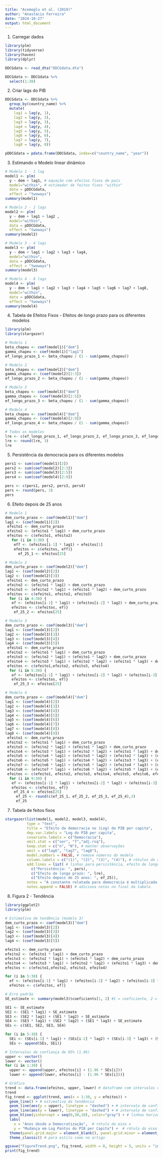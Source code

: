 ```yaml
---
title: "Acemoglu et al. (2019)"
author: "Anastácio Ferreira"
date: "2024-10-27"
output: html_document
---
```


1. Carregar dados
```r
library(plm)
library(tidyverse)
library(haven)
library(dplyr)

DDCGdata <- read_dta("DDCGdata.dta")

DDCGdata <- DDCGdata %>%
  select(1:30)
```


2. Criar lags do PIB
```r
DDCGdata <- DDCGdata %>%
  group_by(country_name) %>%
  mutate(
    lag1 = lag(y, 1),
    lag2 = lag(y, 2),
    lag3 = lag(y, 3),
    lag4 = lag(y, 4),
    lag5 = lag(y, 5),
    lag6 = lag(y, 6),
    lag7 = lag(y, 7),
    lag8 = lag(y, 8))

pDDCGdata = pdata.frame(DDCGdata, index=c("country_name", "year"))
```


3. Estimando o Modelo linear dinâmico
```r
# Modelo 1 - 1 lag
model1 <- plm(
  y ~ dem + lag1, # equação com efeitos fixos de país
  model="within", # estimador de feitos fixos "within" 
  data = pDDCGdata, 
  effect = "twoways")
summary(model1)

# Modelo 2 - 2 lags
model2 <- plm(
  y ~ dem + lag1 + lag2 , 
  model="within", 
  data = pDDCGdata, 
  effect = "twoways")
summary(model2)

# Modelo 3 - 4 lags
model3 <- plm(
  y ~ dem + lag1 + lag2 + lag3 + lag4,
  model="within", 
  data = pDDCGdata, 
  effect = "twoways")
summary(model3)

# Modelo 4 - 8 lags
model4 <- plm(
  y ~ dem + lag1 + lag2 + lag3 + lag4 + lag5 + lag6 + lag7 + lag8, 
  model="within", 
  data = pDDCGdata, 
  effect = "twoways")
summary(model4)
```


4. Tabela de Efeitos Fixos - Efeitos de longo prazo para os diferentes modelos
```r
library(plm)
library(stargazer)

# Modelo 1
beta_chapeu <- coef(model1)["dem"]
gamma_chapeu <- coef(model1)["lag1"]
ef_longo_prazo_1 <- beta_chapeu / (1 - sum(gamma_chapeu))

# Modelo 2
beta_chapeu <- coef(model2)["dem"]
gamma_chapeu <- (coef(model2)[2:3])
ef_longo_prazo_2 <- beta_chapeu / (1 - sum(gamma_chapeu))

# Modelo 3
beta_chapeu <- coef(model3)["dem"]
gamma_chapeu <- (coef(model3)[2:5])
ef_longo_prazo_3 <- beta_chapeu / (1 - sum(gamma_chapeu))

# Modelo 4
beta_chapeu <- coef(model4)["dem"]
gamma_chapeu <- (coef(model4)[2:9])
ef_longo_prazo_4 <- beta_chapeu / (1 - sum(gamma_chapeu))

# Todos os modelos
lre <- c(ef_longo_prazo_1, ef_longo_prazo_2, ef_longo_prazo_3, ef_longo_prazo_4)
lre <- round(lre, 3)
lre
```


5. Persistência da democracia para os diferentes modelos
```r
pers1 <- sum(coef(model1)[2])
pers2 <- sum(coef(model2)[2:3])
pers3 <- sum(coef(model3)[2:5])
pers4 <- sum(coef(model4)[2:9])

pers <- c(pers1, pers2, pers3, pers4)
pers <- round(pers, 3)
pers
```


6. Efeito depois de 25 anos
```r
# Modelo 1
dem_curto_prazo <- coef(model1)["dem"]
lag1 <- (coef(model1)[2])
 efeito1 <- dem_curto_prazo
 efeito2 <- (efeito1 * lag1) + dem_curto_prazo
 efeitos <- c(efeito1, efeito2)
   for (i in 3:30) {
    eff <- (efeitos[i-1] * lag1) + efeitos[1]
    efeitos <- c(efeitos, eff)}
      ef_25_1 <- efeitos[25]

# Modelo 2
dem_curto_prazo <- coef(model2)["dem"]
lag1 <- (coef(model2)[2])
lag2 <- (coef(model2)[3])
 efeito1 <- dem_curto_prazo
 efeito2 <- (efeito1 * lag1) + dem_curto_prazo
 efeito3 <- (efeito2 * lag1) + (efeito1 * lag2) + dem_curto_prazo
 efeitos <- c(efeito1, efeito2, efeito3)
  for (i in 4:30) {
   ef <- (efeitos[i-1] * lag1) + (efeitos[i-2] * lag2) + dem_curto_prazo
   efeitos <- c(efeitos, ef)}
    ef_25_2 <- efeitos[25]

# Modelo 3
dem_curto_prazo <- coef(model3)["dem"]
lag1 <- (coef(model3)[2])
lag2 <- (coef(model3)[3])
lag3 <- (coef(model3)[4])
lag4 <- (coef(model3)[5])
 efeito1 <- dem_curto_prazo
 efeito2 <- (efeito1 * lag1) + dem_curto_prazo
 efeito3 <- (efeito2 * lag1) + (efeito1 * lag2) + dem_curto_prazo
 efeito4 <- (efeito3 * lag1) + (efeito2 * lag2) + (efeito1 * lag3) + dem_curto_prazo
 efeitos <- c(efeito1,efeito2, efeito3, efeito4)
  for (i in 5:30) {
   ef <- (efeitos[i-1] * lag1) + (efeitos[i-2] * lag2) + (efeitos[i-3] * lag3) + (efeitos[i-4] * lag4) + dem_curto_prazo
   efeitos <- c(efeitos, ef)}
    ef_25_3 <- efeitos[25]

# Modelo 4
dem_curto_prazo <- coef(model4)["dem"]
lag1 <- (coef(model4)[2])
lag2 <- (coef(model4)[3])
lag3 <- (coef(model4)[4])
lag4 <- (coef(model4)[5])
lag5 <- (coef(model4)[6])
lag6 <- (coef(model4)[7])
lag7 <- (coef(model4)[8])
lag8 <- (coef(model4)[9])
 efeito1 <- dem_curto_prazo
 efeito2 <- (efeito1 * lag1) + dem_curto_prazo
 efeito3 <- (efeito2 * lag1) + (efeito1 * lag2) + dem_curto_prazo
 efeito4 <- (efeito3 * lag1) + (efeito2 * lag2) + (efeito1 * lag3) + dem_curto_prazo
 efeito5 <- (efeito4 * lag1) + (efeito3 * lag2) + (efeito2 * lag3) + (efeito1 * lag4) + dem_curto_prazo
 efeito6 <- (efeito5 * lag1) + (efeito4 * lag2) + (efeito3 * lag3) + (efeito2 * lag4) + (efeito1 * lag5) + dem_curto_prazo
 efeito7 <- (efeito6 * lag1) + (efeito5 * lag2) + (efeito4 * lag3) + (efeito3 * lag4) + (efeito2 * lag5) + (efeito1 * lag6) + dem_curto_prazo
 efeito8 <- (efeito7 * lag1) + (efeito6 * lag2) + (efeito5 * lag3) + (efeito4 * lag4) + (efeito3 * lag5) + (efeito2 * lag6) + (efeito1 * lag7) + dem_curto_prazo
 efeitos <- c(efeito1, efeito2, efeito3, efeito4, efeito5, efeito6, efeito7, efeito8)
  for (i in 9:30) {
   ef <- (efeitos[i-1] * lag1) + (efeitos[i-2] * lag2) + (efeitos[i-3] * lag3) + (efeitos[i-4] * lag4) + (efeitos[i-5] * lag5) + (efeitos[i-6] * lag6) + (efeitos[i-7] * lag7) + (efeitos[i-8] * lag8) + dem_curto_prazo
   efeitos <- c(efeitos, ef)}
    ef_25_4 <- efeitos[25]
     ef_25 <- round(c(ef_25_1, ef_25_2, ef_25_3, ef_25_4),3)
     ef_25
```


7. Tabela de feitos fixos
```r
stargazer(list(model1, model2, model3, model4), 
          type = "text", 
          title = "Efeito da democracia no (Log) do PIB per capita", 
          dep.var.labels = "Log do PIB per capita",  
          covariate.labels = c("Democracia"),
          omit.stat = c("ser", "f","adj.rsq"), 
          keep.stat = c("n", "N"), # manter observações
          omit = c("lag6", "lag7", "lag8"),
          model.numbers = FALSE, # remove números do modelo 
          column.labels = c("(1)", "(2)", "(3)", "(4)"), # rótulos de coluna
          add.lines = list( # linhas para persistência, efeito de longo prazo e efeito após 25 anos
            c("Persistência: ", pers), 
            c("Efeito de longo prazo: ", lre),
            c("Efeito depois de 25 anos: ", ef_25)),
          notes = "A constante relatada para democracia é multiplicada por 100.",
          notes.append = FALSE) # adiciona notas no final da tabela
```


8. Figura 2 - Tendência
```r
library(ggplot2)
library(plm)

# Estimativa de tendência (modelo 3)
dem_curto_prazo <- coef(model3)["dem"]
lag1 <- (coef(model3)[2])
lag2 <- (coef(model3)[3])
lag3 <- (coef(model3)[4])
lag4 <- (coef(model3)[5])

efeito1 <- dem_curto_prazo
efeito2 <- (efeito1 * lag1) + dem_curto_prazo
efeito3 <- (efeito2 * lag1) + (efeito1 * lag2) + dem_curto_prazo
efeito4 <- (efeito3 * lag1) + (efeito2 * lag2) + (efeito1 * lag3) + dem_curto_prazo
efeitos <- c(efeito1,efeito2, efeito3, efeito4)

for (i in 5:30) {
  ef <- (efeitos[i-1] * lag1) + (efeitos[i-2] * lag2) + (efeitos[i-3] * lag3) + (efeitos[i-4] * lag4) + dem_curto_prazo
  efeitos <- c(efeitos, ef)}

# Erro padrão
SE_estimate <- summary(model3)$coeficients[1, 2] #1 = coeficiente, 2 = erro padrão

SE1 <- SE_estimate
SE2 <- (SE1 * lag1) + SE_estimate
SE3 <- (SE2 * lag1) + (SE1 * lag2) + SE_estimate
SE4 <- (SE3 * lag1) + (SE2 * lag2) + (SE1 * lag3) + SE_estimate
SEs <- c(SE1, SE2, SE3, SE4)

for (i in 5:30) {
  SEi <- (SEs[i-1] * lag1) + (SEs[i-2] * lag2) + (SEs[i-3] * lag3) + (SEs[i-4] * lag4) + SEs[1]
  SEs <- append(SEs, SEi)}

# Intervalos de confiança de 95% (1.96)
upper <- vector()
lower <- vector()
for (i in 1:30) {
  upper <- append(upper, efeitos[i] + (1.96 * SEs[i]))
  lower <- append(lower, efeitos[i] - (1.96 * SEs[i]))}

# Gráfico
trend <- data.frame(efeitos, upper, lower) # dataframe com intervalos de confiança superior e inferior
trend
fig_trend <- ggplot(trend, aes(x = 1:30, y = efeitos)) +
  geom_line() + # estimativa da tendência
  geom_line(aes(y = upper), linetype = "dashed") + # intervalo de confiança superior
  geom_line(aes(y = lower), linetype = "dashed") + # intervalo de confiança inferior
  geom_hline(yintercept = seq(0,30,10), color="gray") + # linhas horizontais 
  labs(
    x = "Anos desde a Democratização",  # rótulo do eixo x
    y = "Mudança em Log Pontos do PIB per Capita") +  # rótulo do eixo y
  theme(panel.grid.major = element_blank(), panel.grid.minor = element_blank()) + # desabilitar a grade
  theme_classic() # para estilo como no artigo

ggsave("FigureTrend.png", fig_trend, width = 8, height = 5, units = "in")
print(fig_trend)
```
